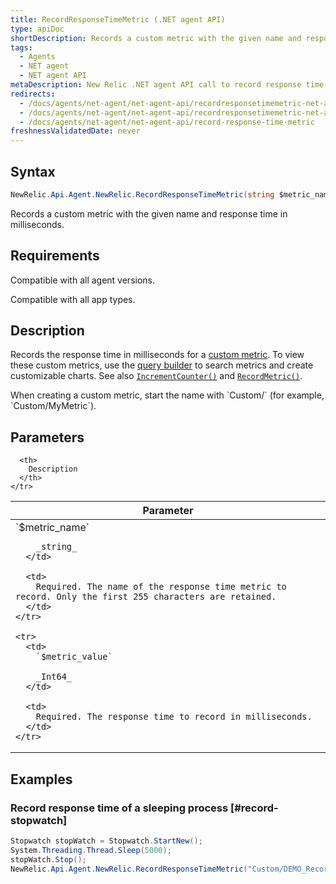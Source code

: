 ```yaml
---
title: RecordResponseTimeMetric (.NET agent API)
type: apiDoc
shortDescription: Records a custom metric with the given name and response time in milliseconds.
tags:
  - Agents
  - NET agent
  - NET agent API
metaDescription: New Relic .NET agent API call to record response time as custom metric timeslice data.
redirects:
  - /docs/agents/net-agent/net-agent-api/recordresponsetimemetric-net-agent-api
  - /docs/agents/net-agent/net-agent-api/recordresponsetimemetric-net-agent
  - /docs/agents/net-agent/net-agent-api/record-response-time-metric
freshnessValidatedDate: never
---
```


## Syntax

```cs
NewRelic.Api.Agent.NewRelic.RecordResponseTimeMetric(string $metric_name, Int64 $metric_value)
```

Records a custom metric with the given name and response time in milliseconds.

## Requirements

Compatible with all agent versions.

Compatible with all app types.

## Description

Records the response time in milliseconds for a [custom metric](/docs/agents/manage-apm-agents/agent-metrics/custom-metrics). To view these custom metrics, use the [query builder](/docs/query-your-data/explore-query-data/query-builder/use-advanced-nrql-mode-specify-data) to search metrics and create customizable charts. See also [`IncrementCounter()`](/docs/agents/net-agent/net-agent-api/incrementcounter-net-agent) and [`RecordMetric()`](/docs/agents/net-agent/net-agent-api/recordmetric-net-agent).

<Callout variant="important">
  When creating a custom metric, start the name with `Custom/` (for example, `Custom/MyMetric`).
</Callout>

## Parameters

<table>
  <thead>
    <tr>
      <th width="25%">
        Parameter
      </th>

      <th>
        Description
      </th>
    </tr>
  </thead>

  <tbody>
    <tr>
      <td>
        `$metric_name`

        _string_
      </td>

      <td>
        Required. The name of the response time metric to record. Only the first 255 characters are retained.
      </td>
    </tr>

    <tr>
      <td>
        `$metric_value`

        _Int64_
      </td>

      <td>
        Required. The response time to record in milliseconds.
      </td>
    </tr>
  </tbody>
</table>

## Examples

### Record response time of a sleeping process [#record-stopwatch]

```cs
Stopwatch stopWatch = Stopwatch.StartNew();
System.Threading.Thread.Sleep(5000);
stopWatch.Stop();
NewRelic.Api.Agent.NewRelic.RecordResponseTimeMetric("Custom/DEMO_Record_Response_Time_Metric", stopWatch.ElapsedMilliseconds);
```
